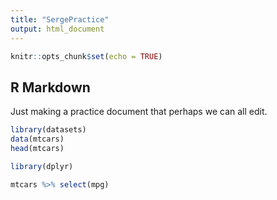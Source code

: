 ```yaml
---
title: "SergePractice"
output: html_document
---
```


```r
knitr::opts_chunk$set(echo = TRUE)
```

## R Markdown

Just making a practice document that perhaps we can all edit.

```r
library(datasets)
data(mtcars)
head(mtcars)

library(dplyr)

mtcars %>% select(mpg)
```